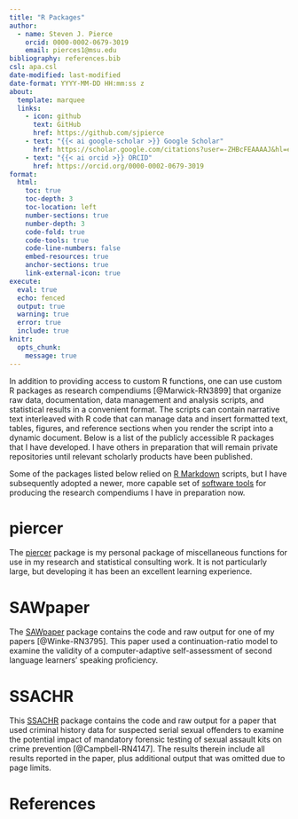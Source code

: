 ```yaml
---
title: "R Packages"
author: 
  - name: Steven J. Pierce
    orcid: 0000-0002-0679-3019
    email: pierces1@msu.edu
bibliography: references.bib
csl: apa.csl
date-modified: last-modified
date-format: YYYY-MM-DD HH:mm:ss z
about: 
  template: marquee
  links: 
    - icon: github
      text: GitHub
      href: https://github.com/sjpierce
    - text: "{{< ai google-scholar >}} Google Scholar"
      href: https://scholar.google.com/citations?user=-ZHBcFEAAAAJ&hl=en
    - text: "{{< ai orcid >}} ORCID"
      href: https://orcid.org/0000-0002-0679-3019
format: 
  html:
    toc: true
    toc-depth: 3
    toc-location: left
    number-sections: true
    number-depth: 3
    code-fold: true
    code-tools: true
    code-line-numbers: false
    embed-resources: true 
    anchor-sections: true
    link-external-icon: true
execute:
  eval: true
  echo: fenced
  output: true
  warning: true
  error: true
  include: true
knitr:
  opts_chunk: 
    message: true
---
```


In addition to providing access to custom R functions, one can use custom R 
packages as research compendiums [@Marwick-RN3899] that organize raw data, 
documentation, data management and analysis scripts, and statistical results in
a convenient format. The scripts can contain narrative text interleaved with R
code that can manage data and insert formatted text, tables, figures, and
reference sections when you render the script into a dynamic document. Below is
a list of the publicly accessible R packages that I have developed. I have
others in preparation that will remain private repositories until relevant
scholarly products have been published.

Some of the packages listed below relied on 
[R Markdown](https://rmarkdown.rstudio.com/) scripts, but I have subsequently 
adopted a newer, more capable set of [software tools](rr_software.qmd) for 
producing the research compendiums I have in preparation now. 

# piercer
The [piercer](https://github.com/sjpierce/piercer) package is my personal
package of miscellaneous functions for use in my research and statistical 
consulting work. It is not particularly large, but developing it has been an 
excellent learning experience. 

# SAWpaper
The [SAWpaper](https://github.com/sjpierce/SAWpaper) package contains the code 
and raw output for one of my papers [@Winke-RN3795]. This paper used a 
continuation-ratio model to examine the validity of a computer-adaptive 
self-assessment of second language learners' speaking proficiency. 


# SSACHR
This [SSACHR](https://github.com/sjpierce/SSACHR) package contains the code and 
raw output for a paper that used criminal history data for suspected serial 
sexual offenders to examine the potential impact of mandatory forensic 
testing of sexual assault kits on crime prevention [@Campbell-RN4147]. The 
results therein include all results reported in the paper, plus additional 
output that was omitted due to page limits. 

# References
::: {#refs}
:::
